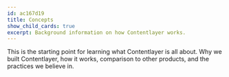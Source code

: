 ```yaml
---
id: ac167d19
title: Concepts
show_child_cards: true
excerpt: Background information on how Contentlayer works.
---
```


This is the starting point for learning what Contentlayer is all about. Why we built Contentlayer, how it works, comparison to other products, and the practices we believe in.
